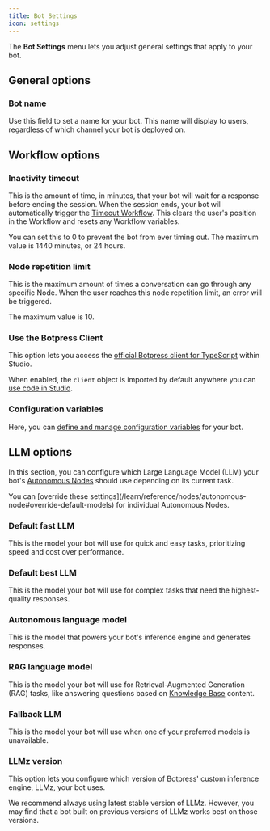 ```yaml
---
title: Bot Settings
icon: settings
---
```


The **<Icon icon="settings"/> Bot Settings** menu lets you adjust general settings that apply to your bot.

## General options

### Bot name

Use this field to set a name for your bot. This name will display to users, regardless of which channel your bot is deployed on.

## Workflow options

### Inactivity timeout

This is the amount of time, in minutes, that your bot will wait for a response before ending the session. When the session ends, your bot will automatically trigger the [Timeout Workflow](/learn/reference/workflows#timeout). This clears the user's position in the Workflow and resets any Workflow variables.

You can set this to 0 to prevent the bot from ever timing out. The maximum value is 1440 minutes, or 24 hours.

### Node repetition limit

This is the maximum amount of times a conversation can go through any specific Node. When the user reaches this node repetition limit, an error will be triggered.

The maximum value is 10.

### Use the Botpress Client

This option lets you access the [official Botpress client for TypeScript](https://www.npmjs.com/package/@botpress/client) within Studio.

When enabled, the `client` object is imported by default anywhere you can [use code in Studio](/learn/guides/advanced/use-code).

### Configuration variables

Here, you can [define and manage configuration variables](/learn/reference/variables/scopes/configuration) for your bot.

## LLM options

In this section, you can configure which Large Language Model (LLM) your bot's [Autonomous Nodes](/learn/reference/nodes/autonomous-node) should use depending on its current task.

<Tip>
  You can [override these settings](/learn/reference/nodes/autonomous-node#override-default-models) for individual Autonomous Nodes.
</Tip>

### Default fast LLM

This is the model your bot will use for quick and easy tasks, prioritizing speed and cost over performance.

### Default best LLM

This is the model your bot will use for complex tasks that need the highest-quality responses.

### Autonomous language model

This is the model that powers your bot's inference engine and generates responses.

### RAG language model

This is the model your bot will use for Retrieval-Augmented Generation (RAG) tasks, like answering questions based on [Knowledge Base](/learn/reference/knowledge-base/introduction) content.

### Fallback LLM

This is the model your bot will use when one of your preferred models is unavailable.

### LLMz version

This option lets you configure which version of Botpress' custom inference engine, LLMz, your bot uses.

<Warning>
We recommend always using latest stable version of LLMz. However, you may find that a bot built on previous versions of LLMz works best on those versions.
</Warning>
